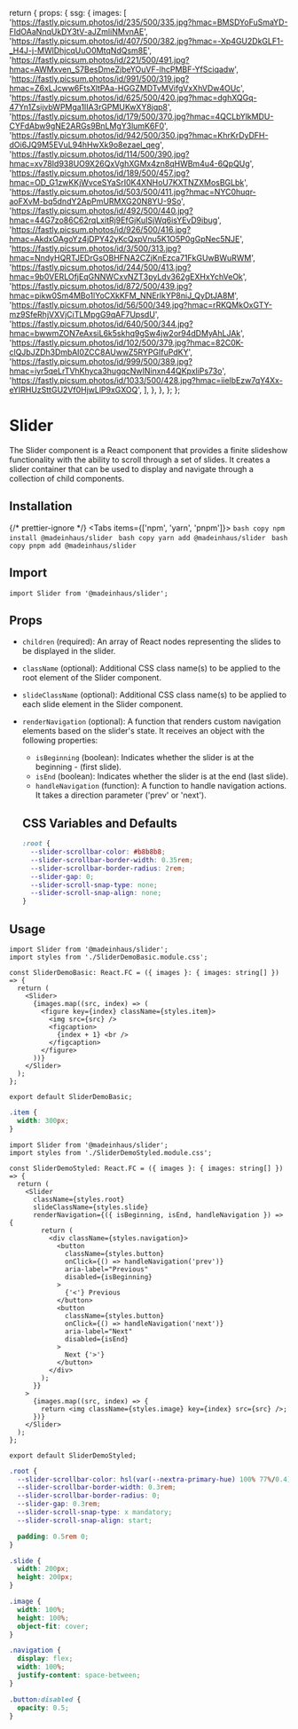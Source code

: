 
  return {
    props: {
      ssg: {
        images: [
          'https://fastly.picsum.photos/id/235/500/335.jpg?hmac=BMSDYoFuSmaYD-FIdOAaNnqUkDY3tV-aJZmliNMvnAE',
          'https://fastly.picsum.photos/id/407/500/382.jpg?hmac=-Xp4GU2DkGLF1-_H4J-j-MWlDhjcqUuO0MtqNdQsm8E',
          'https://fastly.picsum.photos/id/221/500/491.jpg?hmac=AWMxven_S7BesDmeZjbeYOuVF-lhcPMBF-YfSciqadw',
          'https://fastly.picsum.photos/id/991/500/319.jpg?hmac=Z6xLJcww6FtsXltPAa-HGGZMDTvMVifgVxXhVDw4OUc',
          'https://fastly.picsum.photos/id/625/500/420.jpg?hmac=dghXQGq-47Yn1ZsijvbWPMga1IIA3rGPMUKwXY8jqp8',
          'https://fastly.picsum.photos/id/179/500/370.jpg?hmac=4QCLbYlkMDU-CYFdAbw9gNE2ARGs9BnLMgY3lumK6F0',
          'https://fastly.picsum.photos/id/942/500/350.jpg?hmac=KhrKrDyDFH-dOi6JQ9M5EVuL94hHwXk9o8ezael_qeg',
          'https://fastly.picsum.photos/id/114/500/390.jpg?hmac=xv78Id938UO9X26QxVghXGMx4zn8qHWBm4u4-6QpQUg',
          'https://fastly.picsum.photos/id/189/500/457.jpg?hmac=OD_G1zwKKjWvceSYaSrI0K4XNHoU7KXTNZXMosBGLbk',
          'https://fastly.picsum.photos/id/503/500/411.jpg?hmac=NYC0huqr-aoFXvM-bq5dndY2ApPmURMXG20N8YU-9So',
          'https://fastly.picsum.photos/id/492/500/440.jpg?hmac=44G7zo86C62rqLxitRj9EfGjKuISjWq6isYEvD9ibug',
          'https://fastly.picsum.photos/id/926/500/416.jpg?hmac=AkdxOAgoYz4jDPY42yKcQxpVnu5K1O5P0gGpNec5NJE',
          'https://fastly.picsum.photos/id/3/500/313.jpg?hmac=NndyHQRTJEDrGsOBHFNA2CZjKnEzca71FkGUwBWuRWM',
          'https://fastly.picsum.photos/id/244/500/413.jpg?hmac=9b0VERLOfjEqGNNWCxvNZT3pyLdv362gEXHxYchVeOk',
          'https://fastly.picsum.photos/id/872/500/439.jpg?hmac=pikw0Sm4MBo1lYoCXkKFM_NNErlkYP8niJ_QyDtJA8M',
          'https://fastly.picsum.photos/id/56/500/349.jpg?hmac=rRKQMkOxGTY-mz9SfeRhjVXVjCiTLMpgG9qAF7UpsdU',
          'https://fastly.picsum.photos/id/640/500/344.jpg?hmac=bwwmZON7eAxsiL6k5skhq9gSw4jw2or94dDMyAhLJAk',
          'https://fastly.picsum.photos/id/102/500/379.jpg?hmac=82C0K-clQJbJZDh3DmbAI0ZCC8AUwwZ5RYPGIfuPdKY',
          'https://fastly.picsum.photos/id/999/500/389.jpg?hmac=iyr5qeLrTVhKhyca3hugqcNwINinxn44QKpxliPs73o',
          'https://fastly.picsum.photos/id/1033/500/428.jpg?hmac=iielbEzw7qY4Xx-eYIRHUzSttGU2Vf0HjwLlP9xGXOQ',
        ],
      },
    },
  };
};

# Slider

The Slider component is a React component that provides a finite slideshow functionality with the ability to scroll through a set of slides. It creates a slider container that can be used to display and navigate through a collection of child components.

## Installation


{/* prettier-ignore */}
<Tabs items={['npm', 'yarn', 'pnpm']}>
    <Tab>
        ```bash copy
        npm install @madeinhaus/slider
        ```
    </Tab>
    <Tab>
        ```bash copy
        yarn add @madeinhaus/slider
        ```
    </Tab>
    <Tab>
        ```bash copy
        pnpm add @madeinhaus/slider
        ```
    </Tab>
</Tabs>

## Import

`import Slider from '@madeinhaus/slider';`

## Props

- `children` (required): An array of React nodes representing the slides to be displayed in the slider.
- `className` (optional): Additional CSS class name(s) to be applied to the root element of the Slider component.
- `slideClassName` (optional): Additional CSS class name(s) to be applied to each slide element in the Slider component.
- `renderNavigation` (optional): A function that renders custom navigation elements based on the slider's state. It receives an object with the following properties:

  - `isBeginning` (boolean): Indicates whether the slider is at the beginning - (first slide).
  - `isEnd` (boolean): Indicates whether the slider is at the end (last slide).
  - `handleNavigation` (function): A function to handle navigation actions. It takes a direction parameter ('prev' or 'next').

  ## CSS Variables and Defaults

  ```css
  :root {
    --slider-scrollbar-color: #b8b8b8;
    --slider-scrollbar-border-width: 0.35rem;
    --slider-scrollbar-border-radius: 2rem;
    --slider-gap: 0;
    --slider-scroll-snap-type: none;
    --slider-scroll-snap-align: none;
  }
  ```

## Usage


```tsx filename="SliderDemoBasic.tsx" {1,6-15}  copy showLineNumbers
import Slider from '@madeinhaus/slider';
import styles from './SliderDemoBasic.module.css';

const SliderDemoBasic: React.FC = ({ images }: { images: string[] }) => {
  return (
    <Slider>
      {images.map((src, index) => (
        <figure key={index} className={styles.item}>
          <img src={src} />
          <figcaption>
            {index + 1} <br />
          </figcaption>
        </figure>
      ))}
    </Slider>
  );
};

export default SliderDemoBasic;
```

```css filename="SliderDemoBasic.module.css" copy showLineNumbers
.item {
  width: 300px;
}
```

<SliderDemoBasic />

```tsx filename="SliderDemoStyled.tsx" {1,6-35}  copy showLineNumbers
import Slider from '@madeinhaus/slider';
import styles from './SliderDemoStyled.module.css';

const SliderDemoStyled: React.FC = ({ images }: { images: string[] }) => {
  return (
    <Slider
      className={styles.root}
      slideClassName={styles.slide}
      renderNavigation={({ isBeginning, isEnd, handleNavigation }) => {
        return (
          <div className={styles.navigation}>
            <button
              className={styles.button}
              onClick={() => handleNavigation('prev')}
              aria-label="Previous"
              disabled={isBeginning}
            >
              {'<'} Previous
            </button>
            <button
              className={styles.button}
              onClick={() => handleNavigation('next')}
              aria-label="Next"
              disabled={isEnd}
            >
              Next {'>'}
            </button>
          </div>
        );
      }}
    >
      {images.map((src, index) => {
        return <img className={styles.image} key={index} src={src} />;
      })}
    </Slider>
  );
};

export default SliderDemoStyled;
```

```css filename="SliderDemoStyled.module.css" copy showLineNumbers
.root {
  --slider-scrollbar-color: hsl(var(--nextra-primary-hue) 100% 77%/0.4);
  --slider-scrollbar-border-width: 0.3rem;
  --slider-scrollbar-border-radius: 0;
  --slider-gap: 0.3rem;
  --slider-scroll-snap-type: x mandatory;
  --slider-scroll-snap-align: start;

  padding: 0.5rem 0;
}

.slide {
  width: 200px;
  height: 200px;
}

.image {
  width: 100%;
  height: 100%;
  object-fit: cover;
}

.navigation {
  display: flex;
  width: 100%;
  justify-content: space-between;
}

.button:disabled {
  opacity: 0.5;
}
```

<SliderDemoStyled />
